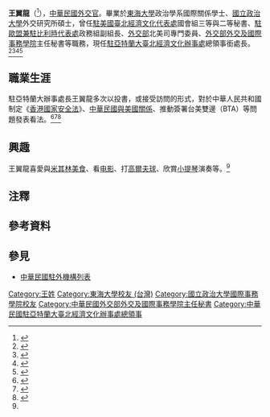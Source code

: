 {{NoteTA
|1=zh-hans:台; zh-hant:臺;
|2=zh-hans:研究生院; zh-hant:研究院; zh-tw:研究所;
|3=zh-hans:肯尼迪; zh-hant:甘迺迪;
|4=zh-hans:米其林; zh-hant:米芝蓮; zh-tw:米其林;
|5=zh-hans:高尔夫球; zh-hant:哥爾夫球; zh-tw:高爾夫球;
}}
{{Infobox officeholder
| name         = 王翼龍<br>Elliot Yi-Lung Wang
| sex          = 男
| Native place = 
| residence    = 
| image        = 
| office       = {{flagicon|ROC}} 中華民國駐亞特蘭大處長
| premierroc   = 
| term_start   = 2020年8月
| term_end     = 
| predecessor  = [[劉經巖|劉經巖]]<ref>{{Cite web |url = http://multilingual.mofa.gov.tw/web/web_UTF-8/almanac/almanac2016/PDF/%E5%A4%96%E4%BA%A4%E5%B9%B4%E9%91%91%E5%AE%8C%E6%95%B4%E6%8E%92%E7%89%88.pdf |title = 《中華民國105年外交年鑑》〈附錄十 中華民國駐外代表機構名錄〉 |publisher = [[中華民國外交部|中華民國外交部]] |access-date = 2020-10-21 |archive-date = 2018-01-29 |archive-url = https://web.archive.org/web/20180129004249/http://multilingual.mofa.gov.tw/web/web_UTF-8/YearBook/105/PDF/%E5%A4%96%E4%BA%A4%E5%B9%B4%E9%91%91%E5%AE%8C%E6%95%B4%E6%8E%92%E7%89%88.pdf |dead-url = no }}</ref>
| successor    = 
| constituency5 = 
| nationality  = {{ROC}}
| birth_date   = 
| birth_place  = 
| death_date   = 
| death_place  = 
| party        = 
| 父母         = 
| children     = 1女<ref name="駐亞特蘭大辦事處"/>
| spouse       = 劉復苓<ref>{{Cite web |url = http://multilingual.mofa.gov.tw/web/web_utf-8/out/2801/4-3_page.html |date = 2009年6月 |title = 外交部北投職務宿舍，97年歲末聯歡 |publisher = 外交部通訊第28卷第1期 |access-date = 2020-10-21 |archive-date = 2020-10-23 |archive-url = https://web.archive.org/web/20201023024938/http://multilingual.mofa.gov.tw/web/web_utf-8/out/2801/4-3_page.html |dead-url = no }}</ref>
| profession   = [[外交官|外交官]]
| alma_mater   = [[東海大學_(台灣)|東海大學]]、[[國立政治大學|國立政治大學]]
| past         =
*[[外交部國際傳播司|外交部新聞文化司]]科員
*[[駐美國臺北經濟文化代表處|駐美國代表處]]國會組三等/二等秘書
*[[駐歐盟兼駐比利時代表處|駐歐盟兼駐比利時代表處]]政務組副組長
*[[中華民國外交部|外交部]]北美司科長
*外交部北美司副參事回部辦事
*外交部北美司專門委員
*[[外交部外交及國際事務學院|外交部外交及國際事務學院]]主任秘書
*[[駐亞特蘭大臺北經濟文化辦事處|駐亞特蘭大辦事處]]總領事銜處長
| educate      =
*[[東海大學_(台灣)|東海大學]]政治學系國際關係學士
*[[國立政治大學|國立政治大學]]外交研究所碩士
*國家文官培訓飛躍方案管理發展訓練
*[[肯尼迪政府学院|哈佛大學甘迺迪政府學院]]資深行政官員研究計畫
*[[牛津大学|牛津大学]]外交官訓練計畫
| website      = 
| footnotes    = 
}}

'''王翼龍'''（{{lang-en|Elliot Yi-Lung Wang}}<ref>{{Cite web |url = https://www.roc-taiwan.org/usatl_en/post/16.html |date = 2020-08-05 |title = Director-General Elliot Yi-Lung Wang |publisher = [[中華民國外交部|Ministry of Foreign Affairs, Republic of China (Taiwan)]] |deadurl= no |archiveurl = https://web.archive.org/web/20201021124402/https://www.roc-taiwan.org/usatl_en/post/16.html |archivedate = 2020-10-21}}</ref>{{bd||||catIdx=}}），[[:Category:中華民國外交官|中華民國外交官]]。畢業於[[東海大學_(台灣)|東海大學]]政治學系國際關係學士、[[國立政治大學|國立政治大學]]外交研究所碩士，曾任[[駐美國臺北經濟文化代表處|駐美國臺北經濟文化代表處]]國會組三等與二等秘書、[[駐歐盟兼駐比利時代表處|駐歐盟兼駐比利時代表處]]政務組副組長、[[中華民國外交部|外交部]]北美司專門委員、[[外交部外交及國際事務學院|外交部外交及國際事務學院]]主任秘書等職務，現任[[駐亞特蘭大臺北經濟文化辦事處|駐亞特蘭大臺北經濟文化辦事處]]總領事銜處長。<ref name="王翼龍處長簡介">{{Cite web |url = https://www.roc-taiwan.org/usatl/post/8.html |date = 2020年8月5日 |title = 王翼龍處長簡介 |publisher = 中華民國駐外單位聯合網站 |deadurl= no |archiveurl = https://web.archive.org/web/20201022115317/https://www.roc-taiwan.org/usatl/post/8.html |archivedate = 2020年10月22日}}</ref><ref>{{Cite web |url = https://www.epochtimes.com/b5/7/12/17/n1944927.htm |author = 林芥佑 |date = 2007年12月17日 |title = 高碩泰和陳敬忠等答謝僑界支持 |publisher = [[大纪元时报|大纪元时报]] |access-date = 2020年10月21日 |archive-date = 2020年10月23日 |archive-url = https://web.archive.org/web/20201023052047/https://www.epochtimes.com/b5/7/12/17/n1944927.htm |dead-url = no }}</ref><ref>{{Cite web |url = https://www.motc.gov.tw/ch/home.jsp?id=2&parentpath=0&mcustomize=news_view.jsp&dataserno=201205100004 |author = [[高雄港務分公司|高雄港務分公司]] |date = 2012年5月10日 |title = 歐盟資深文官團 參訪高雄港 |publisher = [[中華民國交通部|中華民國交通部]] |access-date = 2020年10月21日 |archive-date = 2020年10月23日 |archive-url = https://web.archive.org/web/20201023053337/https://www.motc.gov.tw/ch/home.jsp?id=2&parentpath=0&mcustomize=news_view.jsp&dataserno=201205100004 |dead-url = no }}</ref><ref>{{Cite web |url = https://www.chinatimes.com/realtimenews/20191217003866-260405?chdtv |author = 莊哲權 |date = 2019年12月17日 |title = AIT美台關係歷史展最終場到台東 |publisher = [[中時新聞網|中時新聞網]] |access-date = 2020年10月21日 |archive-date = 2020年10月26日 |archive-url = https://web.archive.org/web/20201026065408/https://www.chinatimes.com/realtimenews/20191217003866-260405?chdtv |dead-url = no }}</ref>{{noteTag|name=2012年9月|2012年9月，中華民國外交部為統一駐外人員內部職稱，明定大使館、代表處設大使、公使，代表處對外仍稱代表、副代表；辦事處設總領事、副總領事，對外仍稱處長、副處長。<ref>{{Cite web |url = https://tw.news.yahoo.com/%E7%B5%B1-%E5%90%8D%E7%A8%B1-%E4%BB%A3%E8%A1%A8%E5%B0%8D%E5%85%A7%E7%A8%B1%E5%A4%A7%E4%BD%BF-133312149.html |author = 陳培煌 |date = 2012年8月31日 |title = 統一名稱 代表對內稱大使 |publisher = [[Yahoo!奇摩|Yahoo!奇摩]]引用[[中央通訊社|中央通訊社]] |access-date = 2020年10月21日 |archive-date = 2016年11月30日 |archive-url = https://web.archive.org/web/20161130185459/https://tw.news.yahoo.com/%E7%B5%B1-%E5%90%8D%E7%A8%B1-%E4%BB%A3%E8%A1%A8%E5%B0%8D%E5%85%A7%E7%A8%B1%E5%A4%A7%E4%BD%BF-133312149.html |dead-url = no }}</ref><br>代表處館長為特任或簡任第十三職等至第十四職等者任大使銜代表、簡任第十二職等至第十三職等者任公使銜代表；辦事處長為簡任第十二職等任總領事銜處長。<ref>{{Cite web |url = https://law.moj.gov.tw/LawClass/LawAll.aspx?PCode=E0000017 |date = 2018年6月13日 |title = 駐外機構組織通則 |publisher = 全國法規資料庫 |access-date = 2022年2月25日 |archive-date = 2021年12月15日 |archive-url = https://web.archive.org/web/20211215061915/https://law.moj.gov.tw/LawClass/LawAll.aspx?PCode=E0000017 |dead-url = no }}</ref>}}

==職業生涯==
駐亞特蘭大辦事處長王翼龍多次以投書，或接受{{link-en|喬治亞州報紙列表|List of newspapers in Georgia (U.S. state)|當地媒體}}訪問的形式，對於中華人民共和國制定《[[中華人民共和國香港特別行政區維護國家安全法|香港國家安全法]]》、[[中華民國與美國關係|中華民國與美國關係]]、推動簽署台美雙邊{{link-en|貿易協定|Trade agreement}}（BTA）等問題發表看法。<ref>{{Cite web |url = https://www.roc-taiwan.org/usatl/post/9837.html |date = 2020年7月27日 |title = 亞特蘭大全球電子報刊登王翼龍處長「港版國安法」立場之投書 |publisher = 中華民國駐外單位聯合網站 |access-date = 2020年10月21日 |archive-date = 2020年10月26日 |archive-url = https://web.archive.org/web/20201026072837/https://www.roc-taiwan.org/usatl/post/9837.html |dead-url = no }}</ref><ref name="駐亞特蘭大辦事處">{{Cite web |url = https://www.cna.com.tw/postwrite/Detail/276846.aspx#.X5A2ue1S_De |author = [[駐亞特蘭大臺北經濟文化辦事處|駐亞特蘭大辦事處]] |date = 2020年8月5日 |title = 駐亞特蘭大辦事處王翼龍處長以「美中衝突下的機會」為題接受視訊專訪 |publisher = 中央社 |access-date = 2020年10月21日 |archive-date = 2020年10月27日 |archive-url = https://web.archive.org/web/20201027141312/https://www.cna.com.tw/postwrite/Detail/276846.aspx#.X5A2ue1S_De |dead-url = no }}</ref><ref>{{Cite web |url = https://www.ftvnews.com.tw/news/detail/2020A05W0039 |author = [[民視新聞台|民視新聞台]] |date = 2020年10月5日 |title = 駐亞特蘭大辦事處王翼龍處長接受「喬治亞亞洲時報」專訪 談台美洽簽雙邊貿易協定 |publisher = [[民間全民電視公司|民間全民電視公司]] |access-date = 2020年10月21日 |archive-date = 2020年11月1日 |archive-url = https://web.archive.org/web/20201101164037/https://www.ftvnews.com.tw/news/detail/2020A05W0039 |dead-url = no }}</ref>

==興趣==
王翼龍喜愛{{link-en|品酒|Wine tasting}}與[[米其林指南|米其林美食]]、看[[电影|电影]]、打[[高爾夫球|高爾夫球]]、欣賞[[小提琴|小提琴]]演奏等。<ref name="王翼龍處長簡介"/>

==注釋==
{{noteFoot}}

==參考資料==
{{reflist}}

==參見==
*[[中華民國駐外機構列表|中華民國駐外機構列表]]

{{DEFAULTSORT:Wang王}}
[[Category:王姓|Category:王姓]]
[[Category:東海大學校友_(台灣)|Category:東海大學校友 (台灣)]]
[[Category:國立政治大學國際事務學院校友|Category:國立政治大學國際事務學院校友]]
[[Category:中華民國外交部外交及國際事務學院主任秘書|Category:中華民國外交部外交及國際事務學院主任秘書]]
[[Category:中華民國駐亞特蘭大臺北經濟文化辦事處總領事|Category:中華民國駐亞特蘭大臺北經濟文化辦事處總領事]]